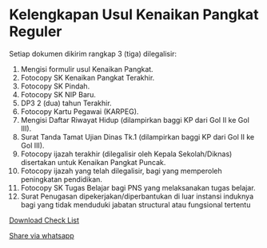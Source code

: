 # Kelengkapan Usul Kenaikan Pangkat Reguler

Setiap dokumen dikirim rangkap 3 (tiga) dilegalisir:

1)	Mengisi formulir usul Kenaikan Pangkat.
2)	Fotocopy SK Kenaikan Pangkat Terakhir.
3)	Fotocopy SK Pindah.
4)	Fotocopy SK NIP Baru.
5)	DP3 2 (dua) tahun Terakhir.
6)	Fotocopy Kartu Pegawai (KARPEG).
7)	Mengisi Daftar Riwayat Hidup (dilampirkan baggi KP dari Gol II ke Gol III).
8)	Surat Tanda Tamat Ujian  Dinas Tk.1 (dilampirkan baggi KP dari Gol II ke Gol III).
9)	Fotocopy ijazah terakhir (dilegalisir oleh Kepala Sekolah/Diknas) disertakan untuk Kenaikan Pangkat Puncak.
10)	Fotocopy ijazah yang telah dilegalisir, bagi yang memperoleh peningkatan pendidikan.
11)	Fotocopy SK Tugas Belajar bagi PNS yang melaksanakan tugas belajar.
12)	Surat Penugasan dipekerjakan/diperbantukan di luar instansi induknya bagi yang tidak menduduki jabatan structural atau fungsional tertentu

[Download Check List](https://spreadsheets.google.com/feeds/download/spreadsheets/Export?key=1RG4gWyWUK63mod54G_f6vBExExo1sP_OH66aXcXqwVQ&exportFormat=xlsx)

[Share via whatsapp](https://api.whatsapp.com/send?text=%2AKelengkapan%20Usul%20Kenaikan%20Pangkat%20Reguler%2A%0A%0ASetiap%20dokumen%20dikirim%20rangkap%203%20%28tiga%29%20dilegalisir%3A%0A%0A1%29%09Mengisi%20formulir%20usul%20Kenaikan%20Pangkat.%0A2%29%09Fotocopy%20SK%20Kenaikan%20Pangkat%20Terakhir.%0A3%29%09Fotocopy%20SK%20Pindah.%0A4%29%09Fotocopy%20SK%20NIP%20Baru.%0A5%29%09DP3%202%20%28dua%29%20tahun%20Terakhir.%0A6%29%09Fotocopy%20Kartu%20Pegawai%20%28KARPEG%29.%0A7%29%09Mengisi%20Daftar%20Riwayat%20Hidup%20%28dilampirkan%20baggi%20KP%20dari%20Gol%20II%20ke%20Gol%20III%29.%0A8%29%09Surat%20Tanda%20Tamat%20Ujian%20%20Dinas%20Tk.1%20%28dilampirkan%20baggi%20KP%20dari%20Gol%20II%20ke%20Gol%20III%29.%0A9%29%09Fotocopy%20ijazah%20terakhir%20%28dilegalisir%20oleh%20Kepala%20Sekolah%2FDiknas%29%20disertakan%20untuk%20Kenaikan%20Pangkat%20Puncak.%0A10%29%09Fotocopy%20ijazah%20yang%20telah%20dilegalisir%2C%20bagi%20yang%20memperoleh%20peningkatan%20pendidikan.%0A11%29%09Fotocopy%20SK%20Tugas%20Belajar%20bagi%20PNS%20yang%20melaksanakan%20tugas%20belajar.%0A12%29%09Surat%20Penugasan%20dipekerjakan%2Fdiperbantukan%20di%20luar%20instansi%20induknya%20bagi%20yang%20tidak%20menduduki%20jabatan%20structural%20atau%20fungsional%20tertentu)
